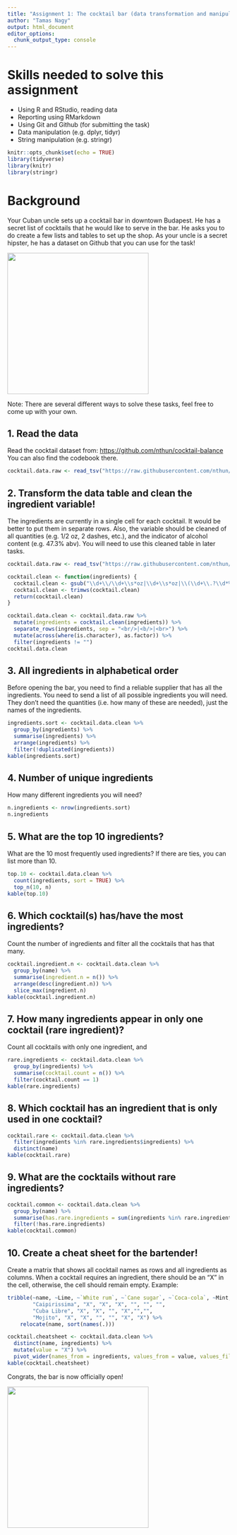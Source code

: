 ```yaml
---
title: "Assignment 1: The cocktail bar (data transformation and manipulation)"
author: "Tamas Nagy"
output: html_document
editor_options: 
  chunk_output_type: console
---
```


# Skills needed to solve this assignment

-   Using R and RStudio, reading data
-   Reporting using RMarkdown
-   Using Git and Github (for submitting the task)
-   Data manipulation (e.g. dplyr, tidyr)
-   String manipulation (e.g. stringr)

```r
knitr::opts_chunk$set(echo = TRUE)
library(tidyverse)
library(knitr)
library(stringr)
```

# Background

Your Cuban uncle sets up a cocktail bar in downtown Budapest. He has a secret list of cocktails that he would like to serve in the bar. He asks you to do create a few lists and tables to set up the shop. As your uncle is a secret hipster, he has a dataset on Github that you can use for the task!

![](https://media1.tenor.com/images/57a519cffd0ad4693be3b9c94b211540/tenor.gif?itemid=5195211){width="320"}

Note: There are several different ways to solve these tasks, feel free to come up with your own.

## 1. Read the data

Read the cocktail dataset from: <https://github.com/nthun/cocktail-balance> You can also find the codebook there.

```r
cocktail.data.raw <- read_tsv("https://raw.githubusercontent.com/nthun/cocktail-balance/master/cocktail_data.tsv")
```

## 2. Transform the data table and clean the ingredient variable!

The ingredients are currently in a single cell for each cocktail. It would be better to put them in separate rows. Also, the variable should be cleaned of all quantities (e.g. 1/2 oz, 2 dashes, etc.), and the indicator of alcohol content (e.g. 47.3% abv). You will need to use this cleaned table in later tasks.

```r
cocktail.data.raw <- read_tsv("https://raw.githubusercontent.com/nthun/cocktail-balance/master/cocktail_data.tsv")

cocktail.clean <- function(ingredients) {
  cocktail.clean <- gsub("\\d+\\/\\d+\\s*oz|\\d+\\s*oz|\\(\\d+\\.?\\d*%\\s*abv\\)|\\d+|\\.|\\s+", "", ingredients)
  cocktail.clean <- trimws(cocktail.clean)
  return(cocktail.clean)
}

cocktail.data.clean <- cocktail.data.raw %>%
  mutate(ingredients = cocktail.clean(ingredients)) %>%
  separate_rows(ingredients, sep = "<br/>|<b/>|<br>") %>%
  mutate(across(where(is.character), as.factor)) %>%
  filter(ingredients != "")
cocktail.data.clean
```

## 3. All ingredients in alphabetical order

Before opening the bar, you need to find a reliable supplier that has all the ingredients. You need to send a list of all possible ingredients you will need. They don't need the quantities (i.e. how many of these are needed), just the names of the ingredients.

```r
ingredients.sort <- cocktail.data.clean %>%
  group_by(ingredients) %>%
  summarise(ingredients) %>%
  arrange(ingredients) %>%
  filter(!duplicated(ingredients))
kable(ingredients.sort)
```

## 4. Number of unique ingredients

How many different ingredients you will need?

```r
n.ingredients <- nrow(ingredients.sort)
n.ingredients
```

## 5. What are the top 10 ingredients?

What are the 10 most frequently used ingredients? If there are ties, you can list more than 10.

```r
top.10 <- cocktail.data.clean %>%
  count(ingredients, sort = TRUE) %>%
  top_n(10, n)
kable(top.10)
```

## 6. Which cocktail(s) has/have the most ingredients?

Count the number of ingredients and filter all the cocktails that has that many.

```r
cocktail.ingredient.n <- cocktail.data.clean %>%
  group_by(name) %>%
  summarise(ingredient.n = n()) %>%
  arrange(desc(ingredient.n)) %>%
  slice_max(ingredient.n)
kable(cocktail.ingredient.n)
```

## 7. How many ingredients appear in only one cocktail (rare ingredient)?

Count all cocktails with only one ingredient, and

```r

rare.ingredients <- cocktail.data.clean %>%
  group_by(ingredients) %>%
  summarise(cocktail.count = n()) %>%
  filter(cocktail.count == 1)
kable(rare.ingredients)
```

## 8. Which cocktail has an ingredient that is only used in one cocktail?

```r
cocktail.rare <- cocktail.data.clean %>%
  filter(ingredients %in% rare.ingredients$ingredients) %>%
  distinct(name)
kable(cocktail.rare)
```

## 9. What are the cocktails without rare ingredients?

```r
cocktail.common <- cocktail.data.clean %>%
  group_by(name) %>%
  summarise(has.rare.ingredients = sum(ingredients %in% rare.ingredients$ingredients) > 0) %>%
  filter(!has.rare.ingredients)
kable(cocktail.common)
```

## 10. Create a cheat sheet for the bartender!

Create a matrix that shows all cocktail names as rows and all ingredients as columns. When a cocktail requires an ingredient, there should be an "X" in the cell, otherwise, the cell should remain empty. Example:

```r
tribble(~name, ~Lime, ~`White rum`, ~`Cane sugar`, ~`Coca-cola`, ~Mint, ~Soda,
        "Caipirissima", "X", "X", "X", "", "", "",
        "Cuba Libre", "X", "X", "", "X","","",
        "Mojito", "X", "X", "", "", "X", "X") %>% 
    relocate(name, sort(names(.)))

```

```r

cocktail.cheatsheet <- cocktail.data.clean %>%
  distinct(name, ingredients) %>%
  mutate(value = "X") %>%
  pivot_wider(names_from = ingredients, values_from = value, values_fill = "")
kable(cocktail.cheatsheet)
```


Congrats, the bar is now officially open!

![](https://i.pinimg.com/originals/4e/c1/0c/4ec10c9d32b2c7c28b4b638c7f809ec5.gif){width="320"}
